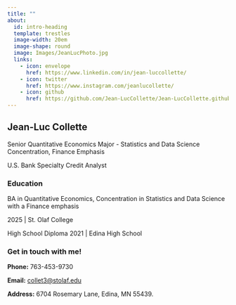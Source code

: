 ```yaml
---
title: ""
about:
  id: intro-heading
  template: trestles
  image-width: 20em
  image-shape: round
  image: Images/JeanLucPhoto.jpg
  links:
    - icon: envelope
      href: https://www.linkedin.com/in/jean-luccollette/
    - icon: twitter
      href: https://www.instagram.com/jeanlucollette/
    - icon: github
      href: https://github.com/Jean-LucCollette/Jean-LucCollette.github.io
---
```


## Jean-Luc Collette

Senior Quantitative Economics Major - Statistics and Data Science Concentration, Finance Emphasis

U.S. Bank Specialty Credit Analyst

### Education

BA in Quantitative Economics, Concentration in Statistics and Data Science with a Finance emphasis 

2025 | St. Olaf College

High School Diploma
2021 | Edina High School

### Get in touch with me!

**Phone:** 763-453-9730

**Email:** [collet3@stolaf.edu](mailto:collet3@stolaf.edu)

**Address:** 6704 Rosemary Lane, Edina, MN 55439.


